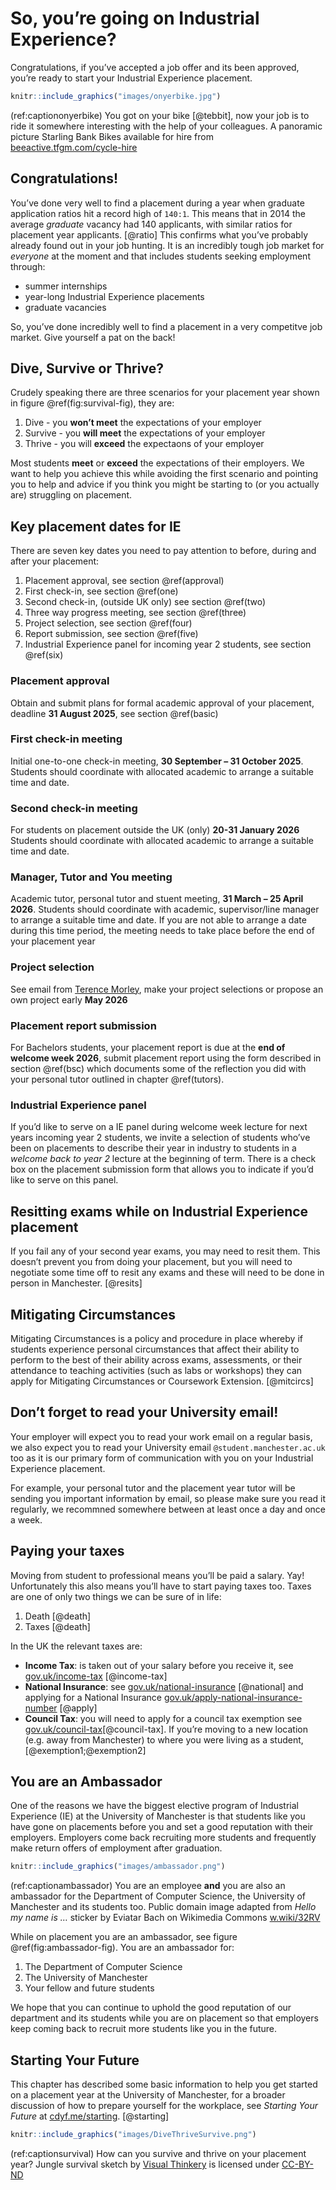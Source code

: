 # So, you're going on Industrial Experience? {#starting}
Congratulations, if you’ve accepted a job offer and its been approved, you’re ready to start your Industrial Experience placement. 

```r
knitr::include_graphics("images/onyerbike.jpg")
```

(ref:captiononyerbike) You got on your bike [@tebbit], now your job is to ride it somewhere interesting with the help of your colleagues. A panoramic picture Starling Bank Bikes available for hire from [beeactive.tfgm.com/cycle-hire](https://beeactive.tfgm.com/cycle-hire/)


## Congratulations! {#congrats}
You've done very well to find a placement during a year when graduate application ratios hit a record high of `140:1`. This means that in 2014 the average _graduate_ vacancy had 140 applicants, with similar ratios for placement year applicants. [@ratio]  This confirms what you've probably already found out in your job hunting. It is an incredibly tough job market for _everyone_ at the moment and that includes students seeking employment through:

* summer internships
* year-long Industrial Experience placements
* graduate vacancies 

So, you've done incredibly well to find a placement in a very competitve job market. Give yourself a pat on the back!

## Dive, Survive or Thrive? {#thrive}
Crudely speaking there are three scenarios for your placement year shown in figure \@ref(fig:survival-fig), they are:

1. Dive - you **won't meet** the expectations of your employer
1. Survive - you **will meet** the expectations of your employer
1. Thrive - you will **exceed** the expectaons of your employer

Most students **meet** or **exceed** the expectations of their employers. We want to help you achieve this while avoiding the first scenario and pointing you to help and advice if you think you might be starting to (or you actually are) struggling on placement. 

## Key placement dates for IE {#keydates} 

There are seven key dates you need to pay attention to before, during and after your placement: 

1. Placement approval, see section \@ref(approval) 
1. First check-in, see section \@ref(one)
1. Second check-in, (outside UK only) see section \@ref(two)
1. Three way progress meeting, see section \@ref(three)
1. Project selection, see section \@ref(four)
1. Report submission, see section \@ref(five)
1. Industrial Experience panel for incoming year 2 students, see section \@ref(six)


### Placement approval {#approval}

Obtain and submit plans for formal academic approval of your placement, deadline **31 August 2025**, see section \@ref(basic)


### First check-in meeting {#one}

Initial one-to-one check-in meeting, **30 September – 31 October 2025**. Students should coordinate with allocated academic to arrange a suitable time and date.

### Second check-in meeting {#two}

For students on placement outside the UK (only) **20-31 January 2026** Students should coordinate with allocated academic to arrange a suitable time and date.

### Manager, Tutor and You meeting {#three}

 Academic tutor, personal tutor and stuent meeting,  **31 March – 25 April 2026**. Students should coordinate with academic, supervisor/line manager to arrange a suitable time and date. If you are not able to arrange a date during this time period, the meeting needs to take place before the end of your placement year


### Project selection {#four}

See email from [Terence Morley](https://research.manchester.ac.uk/en/persons/terence.morley), make your project selections or propose an own project early **May 2026**


### Placement report submission {#five}

For Bachelors students, your placement report is due at the **end of welcome week 2026**, submit placement report using the form described in section \@ref(bsc) which documents some of the reflection you did with your personal tutor outlined in chapter \@ref(tutors).


### Industrial Experience panel {#six}
If you'd like to serve on a IE panel during welcome week lecture for next years incoming year 2 students, we invite a selection of students who've been on placements to describe their year in industry to students in a _welcome back to year 2_ lecture at the beginning of term. There is a check box on the placement submission form that allows you to indicate if you'd like to serve on this panel.



<!--## Skills audit -->


<!--## Don't forget to read your email {#email} -->

## Resitting exams while on Industrial Experience placement {#resits} 

If you fail any of your second year exams, you may need to resit them. This doesn't prevent you from doing your placement, but you will need to negotiate some time off to resit any exams and these will need to be done in person in Manchester. [@resits]

## Mitigating Circumstances {#mitcircs}

Mitigating Circumstances is a policy and procedure in place whereby if students experience personal circumstances that affect their ability to perform to the best of their ability across exams, assessments, or their attendance to teaching activities (such as labs or workshops) they can apply for Mitigating Circumstances or Coursework Extension. [@mitcircs]

## Don't forget to read your University email! {#email} 
Your employer will expect you to read your work email on a regular basis, we also expect you to read your University email `@student.manchester.ac.uk` too as it is our primary form of communication with you on your Industrial Experience placement.

For example, your personal tutor and the placement year tutor will be sending you important information by email, so please make sure you read it regularly, we recommned somewhere between at least once a day and once a week.


## Paying your taxes {#taxes}

Moving from student to professional means you'll be paid a salary. Yay! Unfortunately this also means you'll have to start paying taxes too. Taxes are one of only two things we can be sure of in life:

1. Death [@death]
1. Taxes [@death]

In the UK the relevant taxes are:

* **Income Tax**: is taken out of your salary before you receive it, see [gov.uk/income-tax](https://www.gov.uk/income-tax) [@income-tax]
* **National Insurance**: see [gov.uk/national-insurance](https://www.gov.uk/national-insurance) [@national] and applying for a National Insurance [gov.uk/apply-national-insurance-number](https://www.gov.uk/apply-national-insurance-number) [@apply]
* **Council Tax**: you will need to apply for a council tax exemption see [gov.uk/council-tax](https://www.gov.uk/council-tax)[@council-tax]. If you're moving to a new location (e.g. away from Manchester) to where you were living as a student, [@exemption1;@exemption2]


## You are an Ambassador {#ambassador}
One of the reasons we have the biggest elective program of Industrial Experience (IE) at the University of Manchester is that students like you have gone on placements before you and set a good reputation with their employers. Employers come back recruiting more students and frequently make return offers of employment after graduation.

```r
knitr::include_graphics("images/ambassador.png")
```
(ref:captionambassador) You are an employee **and** you are also an ambassador for the Department of Computer Science, the University of Manchester and its students too. Public domain image adapted from _Hello my name is …_ sticker by Eviatar Bach on Wikimedia Commons [w.wiki/32RV](https://w.wiki/32RV)

While on placement you are an ambassador, see figure \@ref(fig:ambassador-fig). You are an ambassador for: 

1. The Department of Computer Science 
1. The University of Manchester
1. Your fellow and future students

 We hope that you can continue to uphold the good reputation of our department and its students while you are on placement so that employers keep coming back to recruit more students like you in the future. 


## Starting Your Future {#etc}
This chapter has described some basic information to help you get started on a placement year at the University of Manchester, for a broader discussion of how to prepare yourself for the workplace, see _Starting Your Future_ at [cdyf.me/starting](https://www.cdyf.me/starting). [@starting]

```r
knitr::include_graphics("images/DiveThriveSurvive.png")
```
(ref:captionsurvival) How can you survive and thrive on your placement year? Jungle survival sketch by [Visual Thinkery](https://visualthinkery.com) is licensed under [CC-BY-ND](https://creativecommons.org/licenses/by-nd/4.0/)

